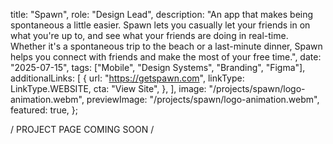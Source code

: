 
  title: "Spawn",
  role: "Design Lead",
  description:
    "An app that makes being spontaneous a little easier. Spawn lets you casually let your friends in on what you're up to, and see what your friends are doing in real-time. Whether it's a spontaneous trip to the beach or a last-minute dinner, Spawn helps you connect with friends and make the most of your free time.",
  date: "2025-07-15",
  tags: ["Mobile", "Design Systems", "Branding", "Figma"],
  additionalLinks: [
    {
      url: "https://getspawn.com",
      linkType: LinkType.WEBSITE,
      cta: "View Site",
    },
  ],
  image: "/projects/spawn/logo-animation.webm",
  previewImage: "/projects/spawn/logo-animation.webm",
  featured: true,
};

<div className="flex h-32 w-full items-center justify-center">/ PROJECT PAGE COMING SOON /</div>
